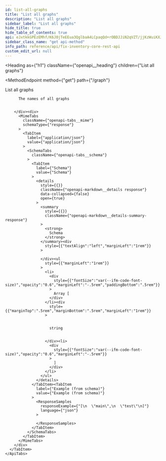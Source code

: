 ```yaml
---
id: list-all-graphs
title: "List all graphs"
description: "List all graphs"
sidebar_label: "List all graphs"
hide_title: true
hide_table_of_contents: true
api: eJxtkkGPEzEMhf/K6J0jTeEEua3QglbaA4LCpaqQd+rOBDJJiN2qVZT/jjKzWuiKXJLYsuP3vRQojQK7w5gpTT9mCjTyzEGxN8gsKQZhgS14u9m07cAyZJfUxQCL7cRdoJmli8eOvO+WNgKDIQZtbWwBpeTdQK2k/ymtrkCGiWdqJ70mhgXlTFcYOOVZ/omLZhdGVAO+0Jw8t2FncgEGyqLY17bMq8EenejtQDPrFA+wGFlhkEgnWPRLHgbC+cy5oSg4ZQ+LSTWJ7fsyRdFqS4pZKwzOlB09+ZVKy61YjnTyCgsfB/JLuBq0mtv0u/ebDWqtewMXjnFR6rTJwkd36R7CmYPGfO0+xMzdl/uv2+7u80N7lrOs2r6/WVuLzrTAbA78V/MNkxekyhftk28Mq1nFlmcez/+gmb8q26GUJxL+ln2tLfz7xPkKu9v/BdFu1WBiOnBeAP7iKyzuhoGTLsT8afH49UdoFF58+XS/Ra1/AN+Q34s=
sidebar_class_name: "get api-method"
info_path: reference/api/fix-inventory-core-rest-api
custom_edit_url: null
---
```



<Heading
  as={"h1"}
  className={"openapi__heading"}
  children={"List all graphs"}
>
</Heading>

<MethodEndpoint
  method={"get"}
  path={"/graph"}
>
  
</MethodEndpoint>

List all graphs

<div>
  <div>
    <ApiTabs
      label={undefined}
      id={undefined}
    >
      <TabItem
        label={"200"}
        value={"200"}
      >
        <div>
          
          
          The names of all graphs
          
          
        </div><div>
          <MimeTabs
            className={"openapi-tabs__mime"}
            schemaType={"response"}
          >
            <TabItem
              label={"application/json"}
              value={"application/json"}
            >
              <SchemaTabs
                className={"openapi-tabs__schema"}
              >
                <TabItem
                  label={"Schema"}
                  value={"Schema"}
                >
                  <details
                    style={{}}
                    className={"openapi-markdown__details response"}
                    data-collapsed={false}
                    open={true}
                  >
                    <summary
                      style={{}}
                      className={"openapi-markdown__details-summary-response"}
                    >
                      <strong>
                        Schema
                      </strong>
                    </summary><div
                      style={{"textAlign":"left","marginLeft":"1rem"}}
                    >
                      
                    </div><ul
                      style={{"marginLeft":"1rem"}}
                    >
                      <li>
                        <div
                          style={{"fontSize":"var(--ifm-code-font-size)","opacity":"0.6","marginLeft":"-.5rem","paddingBottom":".5rem"}}
                        >
                          Array [
                        </div>
                      </li><div
                        style={{"marginTop":".5rem","marginBottom":".5rem","marginLeft":"1rem"}}
                      >
                        
                        
                        string
                        
                        
                      </div><li>
                        <div
                          style={{"fontSize":"var(--ifm-code-font-size)","opacity":"0.6","marginLeft":"-.5rem"}}
                        >
                          ]
                        </div>
                      </li>
                    </ul>
                  </details>
                </TabItem><TabItem
                  label={"Example (from schema)"}
                  value={"Example (from schema)"}
                >
                  <ResponseSamples
                    responseExample={"[\n  \"main\",\n  \"test\"\n]"}
                    language={"json"}
                  >
                    
                  </ResponseSamples>
                </TabItem>
              </SchemaTabs>
            </TabItem>
          </MimeTabs>
        </div>
      </TabItem>
    </ApiTabs>
  </div>
</div>
